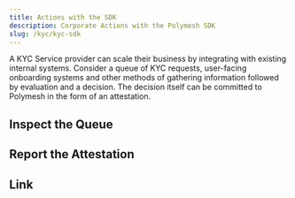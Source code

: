 ```yaml
---
title: Actions with the SDK
description: Corporate Actions with the Polymesh SDK
slug: /kyc/kyc-sdk
---
```


A KYC Service provider can scale their business by integrating with existing internal systems. Consider a queue of KYC requests, user-facing onboarding systems and other methods of gathering information followed by evaluation and a decision. The decision itself can be committed to Polymesh in the form of an attestation.

## Inspect the Queue

## Report the Attestation

## Link


